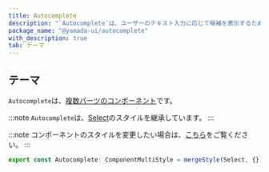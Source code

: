 ```yaml
---
title: Autocomplete
description: "`Autocomplete`は、ユーザーのテキスト入力に応じて候補を表示するために使用されるコンポーネントです。"
package_name: "@yamada-ui/autocomplete"
with_description: true
tab: テーマ
---
```


## テーマ

`Autocomplete`は、[複数パーツのコンポーネント](/styled-system/theming/component-style#複数パーツのコンポーネント)です。

:::note
`Autocomplete`は、[Select](/components/forms/select)のスタイルを継承しています。
:::

:::note
コンポーネントのスタイルを変更したい場合は、[こちら](/styled-system/theming/customize-theme#コンポーネントのスタイルを変更する)をご覧ください。
:::

```ts
export const Autocomplete: ComponentMultiStyle = mergeStyle(Select, {})
```
